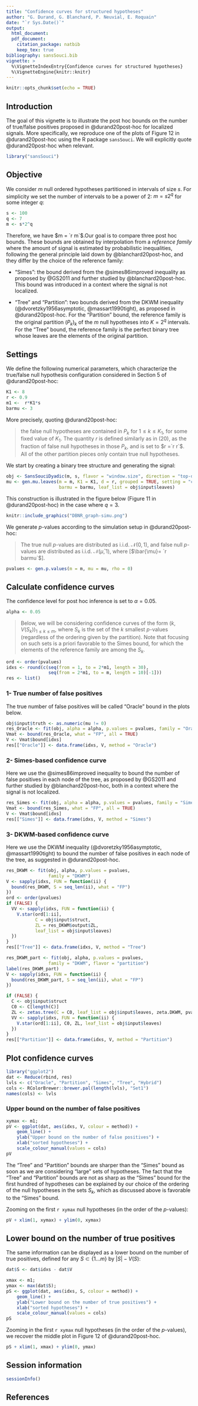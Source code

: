 ```yaml
---
title: "Confidence curves for structured hypotheses"
author: "G. Durand, G. Blanchard, P. Neuvial, E. Roquain"
date: "`r Sys.Date()`"
output:
  html_document:
  pdf_document: 
    citation_package: natbib
    keep_tex: true
bibliography: sansSouci.bib
vignette: >
  %\VignetteIndexEntry{Confidence curves for structured hypotheses}
  %\VignetteEngine{knitr::knitr}
---
```


```r
knitr::opts_chunk$set(echo = TRUE)
```

## Introduction

The goal of this vignette is to illustrate the post hoc bounds on the number of true/false positives proposed in @durand20post-hoc for localized signals. More specifically, we reproduce one of the plots of Figure 12 in @durand20post-hoc using the R package `sansSouci`. We will explicitly quote @durand20post-hoc when relevant.

```r
library("sansSouci")
```

## Objective

We consider $m$ null ordered hypotheses partitioned in intervals of size $s$. For simplicity we set the number of intervals to be a power of 2: $m = s 2^q$ for some integer $q$:

```r
s <- 100
q <- 7
m <- s*2^q
```

Therefore, we have $m = `r m`$.Our goal is to compare three post hoc bounds. These bounds are obtained by interpolation from a *reference family* where the amount of signal is estimated by probabilistic inequalities, following the general principle laid down by @blanchard20post-hoc, and they differ by the choice of the reference family:

- "Simes": the bound derived from the @simes86improved inequality as proposed by @GS2011 and further studied by @blanchard20post-hoc. This bound was introduced in a context where the signal is not localized.

- "Tree" and "Partition": two bounds derived from the DKWM inequality (@dvoretzky1956asymptotic, @massart1990tight), as proposed in @durand20post-hoc. For the "Partition" bound, the reference family is the original partition $(P_k)_k$ of the $m$ null hypotheses into $K=2^q$ intervals. For the "Tree" bound, the reference family is the perfect binary tree whose leaves are the elements of the original partition.

## Settings

We define the following numerical parameters, which characterize the true/false null hypothesis configuration considered in Section 5 of @durand20post-hoc:

```r
K1 <- 8
r <- 0.9
m1 <-  r*K1*s
barmu <- 3
```

More precisely, quoting @durand20post-hoc:

> the false null hypotheses are contained in $P_k$ for $1 \leq k \leq K_1$, for some fixed value of $K_1$. The quantity $r$ is defined similarly as in (20), as the fraction of false null hypotheses in those $P_k$, and is set to $r =`r r`$. All of the other partition pieces only contain true null hypotheses.

We start by creating a binary tree structure and generating the signal:

```r
obj <- SansSouciDyadic(m, s, flavor = "window.size", direction = "top-down")
mu <- gen.mu.leaves(m = m, K1 = K1, d = r, grouped = TRUE, setting = "const", 
                    barmu = barmu, leaf_list = obj$input$leaves)
```

This construction is illustrated in the figure below (Figure 11 in @durand20post-hoc) in the case where $q=3$.

```r
knitr::include_graphics("DBNR_graph-simu.png")
```

We generate $p$-values according to the simulation setup in @durand20post-hoc:

> The true null $p$-values are distributed as i.i.d. $\mathcal{N}(0,1)$, and false null $p$-values are distributed as i.i.d. $\mathcal{N}(\bar{\mu}, 1)$, where [$\bar{\mu}= `r barmu`$].

```r
pvalues <- gen.p.values(m = m, mu = mu, rho = 0)
```

## Calculate confidence curves

The confidence level for post hoc inference is set to $\alpha = 0.05$.

```r
alpha <- 0.05
```

> Below, we will be considering confidence curves of the form $(k, V(S_k))_{1 \leq k \leq m}$, where $S_k$ is the set of the $k$ smallest $p$-values (regardless of the ordering given by the partition). Note that focusing on such sets is a priori favorable to the Simes bound, for which the elements of the reference family are among the $S_k$.

```r
ord <- order(pvalues)
idxs <- round(c(seq(from = 1, to = 2*m1, length = 30),
                seq(from = 2*m1, to = m, length = 10)[-1]))
res <- list()
```


### 1- True number of false positives

The true number of false positives will be called "Oracle" bound in the plots below.

```r
obj$input$truth <- as.numeric(mu != 0)
res_Oracle <- fit(obj, alpha = alpha, p.values = pvalues, family = "Oracle")
Vmat <- bound(res_Oracle, what = "FP", all = TRUE)
V <- Vmat$bound[idxs]
res[["Oracle"]] <- data.frame(idxs, V, method = "Oracle")
```

### 2- Simes-based confidence curve

Here we use the @simes86improved inequality to bound the number of false positives in each node of the tree, as proposed by @GS2011 and further studied by @blanchard20post-hoc, both in a context where the signal is not localized. 

```r
res_Simes <- fit(obj, alpha = alpha, p.values = pvalues, family = "Simes")
Vmat <- bound(res_Simes, what = "FP", all = TRUE)
V <- Vmat$bound[idxs]
res[["Simes"]] <- data.frame(idxs, V, method = "Simes")
```

### 3- DKWM-based confidence curve

Here we use the DKWM inequality (@dvoretzky1956asymptotic, @massart1990tight) to bound the number of false positives in each node of the tree, as suggested in @durand20post-hoc.

```r
res_DKWM <- fit(obj, alpha, p.values = pvalues, 
                family = "DKWM")
V <- sapply(idxs, FUN = function(ii) {
  bound(res_DKWM, S = seq_len(ii), what = "FP")
})
ord <- order(pvalues)
if (FALSE) {
  VV <- sapply(idxs, FUN = function(ii) {
    V.star(ord[1:ii], 
           C = obj$input$struct, 
           ZL = res_DKWM$output$ZL, 
           leaf_list = obj$input$leaves)
  })
}
res[["Tree"]] <- data.frame(idxs, V, method = "Tree")
```


```r
res_DKWM_part <- fit(obj, alpha, p.values = pvalues, 
                family = "DKWM", flavor = "partition")
label(res_DKWM_part)
V <- sapply(idxs, FUN = function(ii) {
  bound(res_DKWM_part, S = seq_len(ii), what = "FP")
})

if (FALSE) {
  C <- obj$input$struct
  C0 <- C[length(C)]
  ZL <- zetas.tree(C = C0, leaf_list = obj$input$leaves, zeta.DKWM, pvalues, alpha = alpha)
  VV <- sapply(idxs, FUN = function(ii) {
    V.star(ord[1:ii], C0, ZL, leaf_list = obj$input$leaves)
  })
}
res[["Partition"]] <- data.frame(idxs, V, method = "Partition")
```



## Plot confidence curves

```r
library("ggplot2")
dat <- Reduce(rbind, res)
lvls <- c("Oracle", "Partition", "Simes", "Tree", "Hybrid")
cols <- RColorBrewer::brewer.pal(length(lvls), "Set1")
names(cols) <- lvls
```

### Upper bound on the number of false positives

```r
xymax <- m1;
pV <- ggplot(dat, aes(idxs, V, colour = method)) + 
    geom_line() +
    ylab("Upper bound on the number of false positives") +
    xlab("sorted hypotheses") +
    scale_colour_manual(values = cols)
pV
```

The "Tree" and "Partition" bounds are sharper than the "Simes" bound as soon as we are considering "large" sets of hypotheses.  The fact that the "Tree" and "Partition" bounds are not as sharp as the "Simes" bound for the first hundred of hypotheses can be explained by our choice of the ordering of the null hypotheses in the sets $S_k$, which as discussed above is favorable to the "Simes" bound.

Zooming on the first `r xymax` null hypotheses (in the order of the $p$-values):

```r
pV + xlim(1, xymax) + ylim(0, xymax)
```

## Lower bound on the number of true positives

The same information can be displayed as a lower bound on the number of true positives, defined for any $S \subset \{1 \dots m\}$ by $|S| - V(S)$:

```r
dat$S <- dat$idxs - dat$V
```

```r
xmax <- m1;
ymax <- max(dat$S);
pS <- ggplot(dat, aes(idxs, S, colour = method)) + 
    geom_line() +
    ylab("Lower bound on the number of true positives") +
    xlab("sorted hypotheses") +
    scale_colour_manual(values = cols)
pS
```


Zooming in the first `r xymax` null hypotheses (in the order of the $p$-values), we recover the middle plot in Figure 12 of @durand20post-hoc.

```r
pS + xlim(1, xmax) + ylim(0, ymax)
```


## Session information

```r
sessionInfo()
```

## References